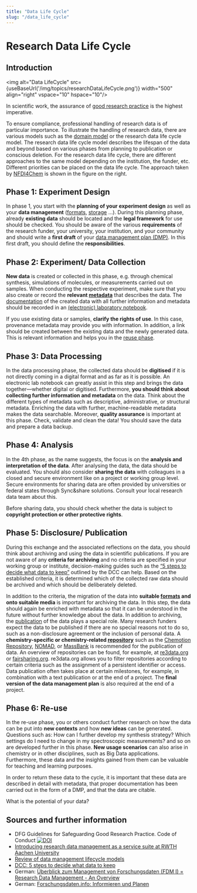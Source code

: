 ```yaml
---
title: "Data Life Cycle"
slug: "/data_life_cycle"
---
```



# Research Data Life Cycle

## Introduction

<img alt="Data LifeCycle" src={useBaseUrl('/img/topics/researchDataLifeCycle.png')} width="500" align="right" vspace="10" hspace="10"/>

In scientific work, the assurance of [good research practice](https://doi.org/10.5281/zenodo.3923602) is the highest imperative.

To ensure compliance, professional handling of research data is of particular importance. To illustrate the handling of research data, there are various models such as the [domain model](https://subs.emis.de/LNI/Proceedings/Proceedings257/55.pdf) or the research data life cycle model. The research data life cycle model describes the lifespan of the data and beyond based on various phases from planning to publication or conscious deletion. For the research data life cycle, there are different approaches to the same model depending on the institution, the funder, etc. Different priorities can be placed on the data life cycle. The approach taken by [NFDI4Chem](http://nfdi4chem.de/) is shown in the figure on the right.
<!-- One possible approach is shown in figure 1. -->


## Phase 1: Experiment Design

In phase 1, you start with the **planning of your experiment design** as well as your **data management** ([formats](40_format_standards.mdx), [storage](../30_data/50_data_storage.mdx) …). During this planning phase, already **existing data** should be located and the **legal framework** for use should be checked.
You should be aware of the various **requirements** of the research funder, your university, your institution, and your community and should write a **first draft** of your [data management plan (DMP)](../30_data/10_dmp.mdx). In this first draft, you should define the **responsibilities**.

## Phase 2: Experiment/ Data Collection

**New data** is created or collected in this phase, e.g. through chemical synthesis, simulations of molecules, or measurements carried out on samples. When conducting the respective experiment, make sure that you also create or record the **relevant [metadata](30_metadata.mdx)** that describes the data. The [documentation](../30_data/40_data_documentation.mdx) of the created data with all further information and metadata should be recorded in an [(electronic) laboratory notebook](10_eln.mdx).

If you use existing data or samples, **clarify the rights of use**. In this case, provenance metadata may provide you with information. In addition, a link should be created between the existing data and the newly generated data. This is relevant information and helps you in the [reuse phase](#phase-6-re-use).

## Phase 3: Data Processing

In the data processing phase, the collected data should be **digitised** if it is not directly coming in a digital format and as far as it is possible. An electronic lab notebook can greatly assist in this step and brings the data together—whether digital or digitised. Furthermore, **you should think about collecting further information and metadata** on the data. Think about the different types of metadata such as descriptive, administrative, or structural metadata. Enriching the data with further, machine-readable metadata makes the data searchable.
Moreover, **quality assurance** is important at this phase. Check, validate and clean the data! You should save the data and prepare a data backup.

## Phase 4: Analysis

In the 4th phase, as the name suggests, the focus is on the **analysis and interpretation of the data**. After analysing the data, the data should be evaluated. You should also consider **sharing the data** with colleagues in a closed and secure environment like on a project or working group level. Secure environments for sharing data are often provided by universities or federal states through Sync&share solutions. Consult your local research data team about this. 

Before sharing data, you should check whether the data is subject to **copyright protection or other protective rights**. 


## Phase 5: Disclosure/ Publication

During this exchange and the associated reflections on the data, you should think about archiving and using the data in scientific publications. If you are not aware of any **criteria for archiving** and no criteria are specified in your working group or institute, decision-making guides such as the [“5 steps to decide what data to keep”](https://www.dcc.ac.uk/guidance/how-guides/five-steps-decide-what-data-keep)  outlined by the DCC can help. Based on the established criteria, it is determined which of the collected raw data should be archived and which should be deliberately deleted.

In addition to the criteria, the migration of the data into **suitable [formats](40_format_standards.mdx) and onto suitable media** is important for archiving the data. In this step, the data should again be enriched with metadata so that it can be understood in the future without further knowledge about the data.
In addition to archiving, the [publication](../30_data/60_data_publication.mdx) of the data plays a special role. Many research funders expect the data to be published if there are no special reasons not to do so, such as a non-disclosure agreement or the inclusion of personal data. A **chemistry-specific or chemistry-related [repository](20_repositories.mdx)** such as the [Chemotion Repository](https://www.chemotion-repository.net/), [NOMAD](https://nomad-lab.eu/services/repo-arch), or [MassBank](https://massbank.eu/MassBank/)  is recommended for the publication of data. An overview of repositories can be found, for example, at [re3data.org](https://www.re3data.org/) or [fairsharing.org](https://fairsharing.org/). re3data.org allows you to filter repositories according to certain criteria such as the assignment of a persistent identifier or access.
Data publication often takes place at certain milestones, for example, in combination with a text publication or at the end of a project. The **final version of the data management plan** is also required at the end of a project.

## Phase 6: Re-use

In the re-use phase, you or others conduct further research on how the data can be put into **new contexts** and how **new ideas** can be generated. Questions such as: How can I further develop my synthesis strategy? Which settings do I need to change in my spectroscopic measurements? and so on are developed further in this phase. **New usage scenarios** can also arise in chemistry or in other disciplines, such as Big Data applications. Furthermore, these data and the insights gained from them can be valuable for teaching and learning purposes.

In order to return these data to the cycle, it is important that these data are described in detail with metadata, that proper documentation has been carried out in the form of a DMP, and that the data are citable.

What is the potential of your data?  

## Sources and further information

- DFG Guidelines for Safeguarding Good Research Practice. Code of Conduct [![DOI](https://zenodo.org/badge/DOI/10.5281/zenodo.3923602.svg)](https://doi.org/10.5281/zenodo.3923602)
- [Introducing research data management as a service suite at RWTH Aachen University](https://dl.gi.de/handle/20.500.12116/894) <!--ISBN: 978-3-88579-651-0-->
- [Review of data management lifecycle models](https://researchportal.bath.ac.uk/en/publications/review-of-data-management-lifecycle-models)
- [DCC: 5 steps to decide what data to keep](https://www.dcc.ac.uk/guidance/how-guides/)
- German: [Überblick zum Management von Forschungsdaten (FDM I) = Research Data Management - An Overview](https://doi.org/10.18154/RWTH-2019-06489)
- German: [Forschungsdaten.info: Informieren und Planen](https://www.forschungsdaten.info/themen/informieren-und-planen/datenlebenszyklus/ )
